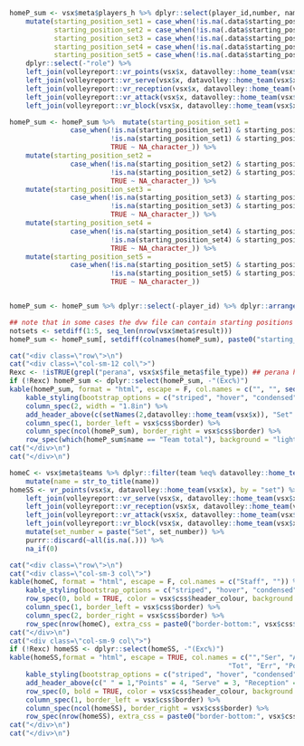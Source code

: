 ```r
homeP_sum <- vsx$meta$players_h %>% dplyr::select(player_id,number, name, starting_position_set1, starting_position_set2, starting_position_set3, starting_position_set4, starting_position_set5, role) %>% add_row(player_id = "Team total", name = "Team total") %>%
    mutate(starting_position_set1 = case_when(!is.na(.data$starting_position_set1) & .data$role %eq% "libero" ~ "L", TRUE ~ stringr::str_replace(starting_position_set1, '\\*', '.')),
           starting_position_set2 = case_when(!is.na(.data$starting_position_set2) & .data$role %eq% "libero" ~ "L", TRUE ~ stringr::str_replace(starting_position_set2, '\\*', '.')),
           starting_position_set3 = case_when(!is.na(.data$starting_position_set3) & .data$role %eq% "libero" ~ "L", TRUE ~ stringr::str_replace(starting_position_set3, '\\*', '.')),
           starting_position_set4 = case_when(!is.na(.data$starting_position_set4) & .data$role %eq% "libero" ~ "L", TRUE ~ stringr::str_replace(starting_position_set4, '\\*', '.')),
           starting_position_set5 = case_when(!is.na(.data$starting_position_set5) & .data$role %eq% "libero" ~ "L", TRUE ~ stringr::str_replace(starting_position_set5, '\\*', '.'))) %>%
    dplyr::select(-"role") %>%
    left_join(volleyreport::vr_points(vsx$x, datavolley::home_team(vsx$x), vote = vsx$vote) %>% dplyr::select_at(c("player_id", if (vsx$vote) "vote", "Tot", "BP", "W-L")), by = "player_id") %>%
    left_join(volleyreport::vr_serve(vsx$x, datavolley::home_team(vsx$x)), by = "player_id", suffix = c(".pts", ".ser") ) %>%
    left_join(volleyreport::vr_reception(vsx$x, datavolley::home_team(vsx$x), file_type = vsx$x$file_meta$file_type), by = "player_id", suffix = c(".ser", ".rec") ) %>%
    left_join(volleyreport::vr_attack(vsx$x, datavolley::home_team(vsx$x)), by = "player_id", suffix = c(".rec", ".att") ) %>%
    left_join(volleyreport::vr_block(vsx$x, datavolley::home_team(vsx$x)), by = "player_id")

homeP_sum <- homeP_sum %>%  mutate(starting_position_set1 = 
               case_when(!is.na(starting_position_set1) & starting_position_set1 %in% c("1","2","3","4","5","6") ~ cell_spec(starting_position_set1, kable_format, color = "white", align = "c", background = "#444444", bold = TRUE), 
                         !is.na(starting_position_set1) & starting_position_set1 %in% c(".", "L") ~ cell_spec(starting_position_set1, kable_format, color = "white", align = "c", background = "#999999"), 
                         TRUE ~ NA_character_)) %>%
    mutate(starting_position_set2 = 
               case_when(!is.na(starting_position_set2) & starting_position_set2 %in% c("1","2","3","4","5","6") ~ cell_spec(starting_position_set2, kable_format, color = "white", align = "c", background = "#444444", bold = TRUE), 
                         !is.na(starting_position_set2) & starting_position_set2 %in% c(".", "L") ~ cell_spec(starting_position_set2, kable_format, color = "white", align = "c", background = "#999999"), 
                         TRUE ~ NA_character_)) %>%
    mutate(starting_position_set3 = 
               case_when(!is.na(starting_position_set3) & starting_position_set3 %in% c("1","2","3","4","5","6") ~ cell_spec(starting_position_set3, kable_format, color = "white", align = "c", background = "#444444", bold = TRUE), 
                         !is.na(starting_position_set3) & starting_position_set3 %in% c(".", "L") ~ cell_spec(starting_position_set3, kable_format, color = "white", align = "c", background = "#999999"),
                         TRUE ~ NA_character_)) %>%
    mutate(starting_position_set4 = 
               case_when(!is.na(starting_position_set4) & starting_position_set4 %in% c("1","2","3","4","5","6") ~ cell_spec(starting_position_set4, kable_format, color = "white", align = "c", background = "#444444", bold = TRUE), 
                         !is.na(starting_position_set4) & starting_position_set4 %in% c(".", "L") ~ cell_spec(starting_position_set4, kable_format, color = "white", align = "c", background = "#999999"), 
                         TRUE ~ NA_character_)) %>% 
    mutate(starting_position_set5 = 
               case_when(!is.na(starting_position_set5) & starting_position_set5 %in% c("1","2","3","4","5","6") ~ cell_spec(starting_position_set5, kable_format, color = "white", align = "c", background = "#444444", bold = TRUE),
                         !is.na(starting_position_set5) & starting_position_set5 %in% c(".", "L") ~ cell_spec(starting_position_set5, kable_format, color = "white", align = "c", background = "#999999"), 
                         TRUE ~ NA_character_))


homeP_sum <- homeP_sum %>% dplyr::select(-player_id) %>% dplyr::arrange(.data$number) %>% purrr::discard(~all(is.na(.))) %>% na_if(0)

## note that in some cases the dvw file can contain starting positions for players in a set that doesn't have a result
notsets <- setdiff(1:5, seq_len(nrow(vsx$meta$result)))
homeP_sum <- homeP_sum[, setdiff(colnames(homeP_sum), paste0("starting_position_set", notsets))]

```

```r
cat("<div class=\"row\">\n")
cat("<div class=\"col-sm-12 col\">")
Rexc <- !isTRUE(grepl("perana", vsx$x$file_meta$file_type)) ## perana have only R#+, not R#
if (!Rexc) homeP_sum <- dplyr::select(homeP_sum, -"(Exc%)")
kable(homeP_sum, format = "html", escape = F, col.names = c("", "", seq_len(nrow(vsx$meta$result)), if (vsx$vote) "Vote", "Tot", "BP", "W-L", "Tot", "Err","Pts", "Tot", "Err", "Pos%", if (Rexc) "(Exc%)", "Tot", "Err", "Blo", "Pts", "Pts%", "Pts")) %>%
    kable_styling(bootstrap_options = c("striped", "hover", "condensed"), full_width = TRUE, font_size = 11) %>%
    column_spec(2, width = "1.8in") %>%
    add_header_above(c(setNames(2,datavolley::home_team(vsx$x)), "Set" = nrow(vsx$meta$result), "Points" = 3 + vsx$vote, "Serve" = 3, "Reception" = 3 + Rexc, "Attack" = 5, "Blo" = 1), color = vsx$css$header_colour, background = vsx$css$header_background, bold = TRUE) %>% row_spec(0, bold = TRUE, color = vsx$css$header_colour, background = vsx$css$header_background) %>%
    column_spec(1, border_left = vsx$css$border) %>% 
    column_spec(ncol(homeP_sum), border_right = vsx$css$border) %>%
    row_spec(which(homeP_sum$name == "Team total"), background = "lightgrey")
cat("</div>\n")
cat("</div>\n")
```

```r
homeC <- vsx$meta$teams %>% dplyr::filter(team %eq% datavolley::home_team(vsx$x)) %>% dplyr::select(coach, assistant) %>% pivot_longer(1:2) %>%
    mutate(name = str_to_title(name))
homeSS <- vr_points(vsx$x, datavolley::home_team(vsx$x), by = "set") %>%
    left_join(volleyreport::vr_serve(vsx$x, datavolley::home_team(vsx$x), by = "set"), by = "set_number", suffix = c(".pts", ".ser") ) %>%
    left_join(volleyreport::vr_reception(vsx$x, datavolley::home_team(vsx$x), by = "set", file_type = vsx$x$file_meta$file_type), by = "set_number", suffix = c(".ser", ".rec") ) %>%
    left_join(volleyreport::vr_attack(vsx$x, datavolley::home_team(vsx$x), by = "set"), by = "set_number", suffix = c(".rec", ".att") ) %>%
    left_join(volleyreport::vr_block(vsx$x, datavolley::home_team(vsx$x), by = "set"), by = "set_number") %>%
    mutate(set_number = paste("Set", set_number)) %>%
    purrr::discard(~all(is.na(.))) %>% 
    na_if(0)
```

```r
cat("<div class=\"row\">\n")
cat("<div class=\"col-sm-3 col\">")
kable(homeC, format = "html", escape = F, col.names = c("Staff", "")) %>%
    kable_styling(bootstrap_options = c("striped", "hover", "condensed"), full_width = TRUE, font_size = 10) %>%
    row_spec(0, bold = TRUE, color = vsx$css$header_colour, background = vsx$css$header_background)  %>%
    column_spec(1, border_left = vsx$css$border) %>% 
    column_spec(2, border_right = vsx$css$border) %>%
    row_spec(nrow(homeC), extra_css = paste0("border-bottom:", vsx$css$border))
cat("</div>\n")
cat("<div class=\"col-sm-9 col\">")
if (!Rexc) homeSS <- dplyr::select(homeSS, -"(Exc%)")
kable(homeSS,format = "html", escape = TRUE, col.names = c("","Ser", "Atk", "Blo","Op.Err", "Tot", "Err","Pts", 
                                                      "Tot", "Err", "Pos%", if (Rexc) "(Exc%)", "Tot", "Err", "Blo", "Pts", "Pts%", "Pts")) %>%
    kable_styling(bootstrap_options = c("striped", "hover", "condensed"), full_width = TRUE, font_size = 11) %>%
    add_header_above(c(" " = 1,"Points" = 4, "Serve" = 3, "Reception" = 3 + Rexc, "Attack" = 5, "Blo" = 1), color = vsx$css$header_colour, background = vsx$css$header_background) %>% 
    row_spec(0, bold = TRUE, color = vsx$css$header_colour, background = vsx$css$header_background) %>%
    column_spec(1, border_left = vsx$css$border) %>% 
    column_spec(ncol(homeSS), border_right = vsx$css$border) %>%
    row_spec(nrow(homeSS), extra_css = paste0("border-bottom:", vsx$css$border))
cat("</div>\n")
cat("</div>\n")

```

